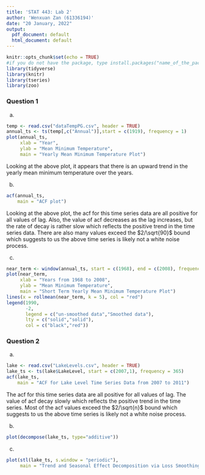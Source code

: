 ```yaml
---
title: 'STAT 443: Lab 2'
author: 'Wenxuan Zan (61336194)'
date: "20 January, 2022"
output:
  pdf_document: default
  html_document: default
---
```


```r
knitr::opts_chunk$set(echo = TRUE)
#if you do not have the package, type install.packages("name_of_the_package")
library(tidyverse)
library(knitr)
library(tseries)
library(zoo)
```

### Question 1

a)

```r
temp <- read.csv("dataTempPG.csv", header = TRUE)
annual_ts <- ts(temp[,c("Annual")],start = c(1919), frequency = 1)
plot(annual_ts,
     xlab = "Year",
     ylab = "Mean Minimum Temperature",
     main = "Yearly Mean Minimum Temperature Plot")

```

Looking at the above plot, it appears that there is an upward trend in the yearly mean minimum temperature over the years. 

b)

```r
acf(annual_ts,
    main = "ACF plot")
```

Looking at the above plot, the acf for this time series data are all positive for all values of lag. Also, the value of acf decreases as the lag increases, but the rate of decay is rather slow which reflects the positive trend in the time series data. There are also many values exceed the $2/\sqrt{90}$ bound which suggests to us the above time series is likely not a white noise process. 

c)

```r
near_term <- window(annual_ts, start = c(1968), end = c(2008), frequency = 1)
plot(near_term,
     xlab = "Years from 1968 to 2008",
     ylab = "Mean Minimum Temperature",
     main = "Short Term Yearly Mean Minimum Temperature Plot")
lines(x = rollmean(near_term, k = 5), col = "red")
legend(1990,
       -2,
       legend = c("un-smoothed data","Smoothed data"), 
       lty = c("solid","solid"),
       col = c("black","red"))
```

### Question 2

a) 

```r
lake <- read.csv("LakeLevels.csv", header = TRUE)
lake_ts <- ts(lake$LakeLevel, start = c(2007,1), frequency = 365)
acf(lake_ts,
    main = "ACF for Lake Level Time Series Data from 2007 to 2011")
```

The acf for this time series data are all positive for all values of lag. The value of acf decay slowly which reflects the positive trend in the time series. Most of the acf values exceed the $2/\sqrt{n}$ bound which suggests to us the above time series is likely not a white noise process. 

b) 

```r
plot(decompose(lake_ts, type="additive"))
```

c) 

```r
plot(stl(lake_ts, s.window = "periodic"), 
     main = "Trend and Seasonal Effect Decomposition via Loss Smoothing")
```





